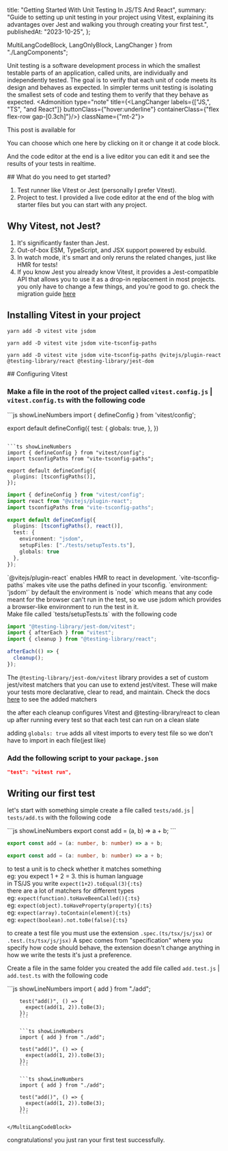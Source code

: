   title: "Getting Started With Unit Testing In JS/TS And React",
  summary:
    "Guide to setting up unit testing in your project using Vitest, explaining its advantages over Jest and walking you through creating your first test.",
  publishedAt: "2023-10-25",
};

  MultiLangCodeBlock,
  LangOnlyBlock,
    LangChanger
} from "./LangComponents";


Unit testing is a software development process in which the smallest testable parts of an application, called units, are individually and independently tested. The goal is to verify that each unit of code meets its design and behaves as expected.
In simpler terms unit testing is isolating the smallest sets of code and testing them to verify that they behave as expected.
<Admonition type="note" title={<LangChanger labels={["JS,", "TS", "and React"]} buttonClass={"hover:underline"} containerClass={"flex flex-row gap-[0.3ch]"}/>} className={"mt-2"}>

<div>This post is available for <LangChanger labels={["JavaScript,", "TypeScript", "and React"]} buttonClass={"hover:underline"} containerClass={"inline-flex flex-row gap-[0.3ch]"}/></div>

You can choose which one here by clicking on it or change it at code block.

And the code editor at the end is a live editor you can edit it and see the results of your tests in realtime.

</Admonition>
## What do you need to get started?

1.  Test runner like Vitest or Jest (personally I prefer Vitest).
2.  Project to test. I provided a live code editor at the end of the blog with starter files but you can start with any project.

## Why Vitest, not Jest?

1.  It's significantly faster than Jest.
2.  Out-of-box ESM, TypeScript, and JSX support powered by esbuild.
3.  In watch mode, it's smart and only reruns the related changes, just like HMR for tests!
4.  If you know Jest you already know Vitest, it provides a Jest-compatible API that allows you to use it as a drop-in replacement in most projects.
    you only have to change a few things, and you're good to go. check the migration guide [here](https://vitest.dev/guide/migration.html#migrating-from-jest)

## Installing Vitest in your project

<MultiLangCodeBlock>

```shell
yarn add -D vitest vite jsdom
```

```shell
yarn add -D vitest vite jsdom vite-tsconfig-paths
```

```shell
yarn add -D vitest vite jsdom vite-tsconfig-paths @vitejs/plugin-react @testing-library/react @testing-library/jest-dom
```

</MultiLangCodeBlock>
## Configuring Vitest

### Make a file in the root of the project called `vitest.config.js` | `vitest.config.ts` with the following code

<MultiLangCodeBlock>
```js showLineNumbers
import { defineConfig } from 'vitest/config';

export default defineConfig({
  test: {
    globals: true,
  },
})
```

```ts showLineNumbers
import { defineConfig } from "vitest/config";
import tsconfigPaths from "vite-tsconfig-paths";

export default defineConfig({
  plugins: [tsconfigPaths()],
});
```

```ts showLineNumbers
import { defineConfig } from "vitest/config";
import react from "@vitejs/plugin-react";
import tsconfigPaths from "vite-tsconfig-paths";

export default defineConfig({
  plugins: [tsconfigPaths(), react()],
  test: {
    environment: "jsdom",
    setupFiles: ["./tests/setupTests.ts"],
    globals: true
  },
});
```

</MultiLangCodeBlock>
<LangOnlyBlock lang={"React"}>
`@vitejs/plugin-react` enables HMR to react in development.
`vite-tsconfig-paths` makes vite use the paths defined in your tsconfig.
`environment: 'jsdom'` by default the environment is `node` which means that any code meant for the browser can't run in the test, so we use jsdom which provides a browser-like environment to run the test in it.

<br/>
    Make file called `tests/setupTests.ts` with the following code

```ts showLineNumbers
import "@testing-library/jest-dom/vitest";
import { afterEach } from "vitest";
import { cleanup } from "@testing-library/react";

afterEach(() => {
  cleanup();
});
```

The `@testing-library/jest-dom/vitest` library provides a set of custom jest/vitest matchers that you can use to extend jest/vitest. These will make your tests more declarative, clear to read, and maintain. Check the docs [here](https://www.npmjs.com/package/@testing-library/jest-dom) to see the added matchers

the after each cleanup configures Vitest and @testing-library/react to clean up after running every test so that each test can run on a clean slate

</LangOnlyBlock>

adding `globals: true`  adds all vitest imports to every test file so we don't have to import in each file(jest like)

### Add the following script to your `package.json`

```json
"test": "vitest run",
```

## Writing our first test

let's start with something simple create a file called `tests/add.js` | `tests/add.ts` with the following code

<MultiLangCodeBlock>
```js showLineNumbers
export const add = (a, b) => a + b;
```

```ts showLineNumbers
export const add = (a: number, b: number) => a + b;
```

```ts showLineNumbers
export const add = (a: number, b: number) => a + b;
```

</MultiLangCodeBlock>


to test a unit is to check whether it matches something<br/>
eg: you expect 1 + 2 = 3\. this is human language<br/>
in TS/JS you write `expect(1+2).toEqual(3){:ts}`<br/>
there are a lot of matchers for different types<br/>
eg: `expect(function).toHaveBeenCalled(){:ts}`<br/>
eg: `expect(object).toHaveProperty(property){:ts}`<br/>
eg: `expect(array).toContain(element){:ts}`<br/>
eg: `expect(boolean).not.toBe(false){:ts}`<br/>

to create a test file you must use the extension `.spec.(ts/tsx/js/jsx)` or `.test.(ts/tsx/js/jsx)` A spec comes from "specification" where you specify how code should behave, the extension doesn't change anything in how we write the tests it's just a preference.

Create a file in the same folder you created the add file called `add.test.js` | `add.test.ts` with the following code

<TestEditor>
    <MultiLangCodeBlock>
        ```js showLineNumbers
        import { add } from "./add";

        test("add()", () => {
          expect(add(1, 2)).toBe(3);
        });
        ```

        ```ts showLineNumbers
        import { add } from "./add";

        test("add()", () => {
          expect(add(1, 2)).toBe(3);
        });
        ```

        ```ts showLineNumbers
        import { add } from "./add";

        test("add()", () => {
          expect(add(1, 2)).toBe(3);
        });
        ```

    </MultiLangCodeBlock>
</TestEditor>
congratulations! you just ran your first test successfully.